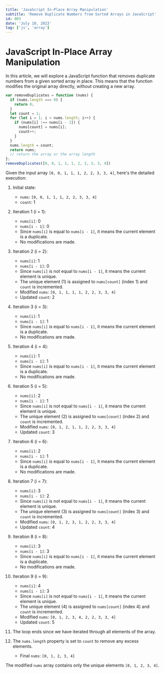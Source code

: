 ---
title: 'JavaScript In-Place Array Manipulation'
subtitle: 'Remove Duplicate Numbers from Sorted Arrays in JavaScript'
id: 003
date: 'July 10, 2023'
tag: ['js', 'array']
---

# JavaScript In-Place Array Manipulation

In this article, we will explore a JavaScript function that removes duplicate numbers from a given sorted array in place. This means that the function modifies the original array directly, without creating a new array.

```js
var removeDuplicates = function (nums) {
  if (nums.length === 0) {
    return 0;
  }
  let count = 1;
  for (let i = 1; i < nums.length; i++) {
    if (nums[i] !== nums[i - 1]) {
      nums[count] = nums[i];
      count++;
    }
  }
  nums.length = count;
  return nums;
  // return the array or the array length
};
removeDuplicates([0, 0, 1, 1, 1, 2, 2, 3, 3, 4])
```

Given the input array `[0, 0, 1, 1, 1, 2, 2, 3, 3, 4]`, here's the detailed execution:

1. Initial state:
   - `nums`: `[0, 0, 1, 1, 1, 2, 2, 3, 3, 4]`
   - `count`: 1

2. Iteration 1 (i = 1):
   - `nums[i]`: 0
   - `nums[i - 1]`: 0
   - Since `nums[i]` is equal to `nums[i - 1]`, it means the current element is a duplicate.
   - No modifications are made.

3. Iteration 2 (i = 2):
   - `nums[i]`: 1
   - `nums[i - 1]`: 0
   - Since `nums[i]` is not equal to `nums[i - 1]`, it means the current element is unique.
   - The unique element (1) is assigned to `nums[count]` (index 1) and `count` is incremented.
   - Modified `nums`: `[0, 1, 1, 1, 1, 2, 2, 3, 3, 4]`
   - Updated `count`: 2

4. Iteration 3 (i = 3):
   - `nums[i]`: 1
   - `nums[i - 1]`: 1
   - Since `nums[i]` is equal to `nums[i - 1]`, it means the current element is a duplicate.
   - No modifications are made.

5. Iteration 4 (i = 4):
   - `nums[i]`: 1
   - `nums[i - 1]`: 1
   - Since `nums[i]` is equal to `nums[i - 1]`, it means the current element is a duplicate.
   - No modifications are made.

6. Iteration 5 (i = 5):
   - `nums[i]`: 2
   - `nums[i - 1]`: 1
   - Since `nums[i]` is not equal to `nums[i - 1]`, it means the current element is unique.
   - The unique element (2) is assigned to `nums[count]` (index 2) and `count` is incremented.
   - Modified `nums`: `[0, 1, 2, 1, 1, 2, 2, 3, 3, 4]`
   - Updated `count`: 3

7. Iteration 6 (i = 6):
   - `nums[i]`: 2
   - `nums[i - 1]`: 1
   - Since `nums[i]` is equal to `nums[i - 1]`, it means the current element is a duplicate.
   - No modifications are made.

8. Iteration 7 (i = 7):
   - `nums[i]`: 3
   - `nums[i - 1]`: 2
   - Since `nums[i]` is not equal to `nums[i - 1]`, it means the current element is unique.
   - The unique element (3) is assigned to `nums[count]` (index 3) and `count` is incremented.
   - Modified `nums`: `[0, 1, 2, 3, 1, 2, 2, 3, 3, 4]`
   - Updated `count`: 4

9. Iteration 8 (i = 8):
   - `nums[i]`: 3
   - `nums[i - 1]`: 3
   - Since `nums[i]` is equal to `nums[i - 1]`, it means the current element is a duplicate.
   - No modifications are made.

10. Iteration 9 (i = 9):
    - `nums[i]`: 4
    - `nums[i - 1]`: 3
    - Since `nums[i]` is not equal to `nums[i - 1]`, it means the current element is unique.
    - The unique element (4) is assigned to `nums[count]` (index 4) and `count` is incremented.
    - Modified `nums`: `[0, 1, 2, 3, 4, 2, 2, 3, 3, 4]`
    - Updated `count`: 5

11. The loop ends since we have iterated through all elements of the array.

12. The `nums.length` property is set to `count` to remove any excess elements.
    - Final `nums`: `[0, 1, 2, 3, 4]`

The modified `nums` array contains only the unique elements `[0, 1, 2, 3, 4]`.
